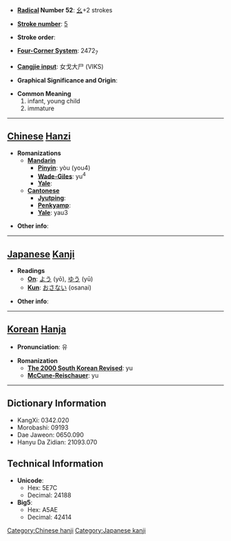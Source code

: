 * '''[[Wiktionary:Chinese radical index| Radical]] Number 52''': [[Wiktionary:Chinese radical index 幺|幺]]+2 strokes

* '''[[Wiktionary:Chinese total strokes index|Stroke number]]''': [[Wiktionary:Chinese total strokes index 5|5]]

* '''Stroke order''': 

* '''[[Wiktionary:Chinese four corner index|Four-Corner System]]''': 2472<sub>7</sub>

* '''[[Wiktionary:Chinese Cangjie index|Cangjie input]]''': 女戈大尸 (VIKS)

* '''Graphical Significance and Origin''': 

* '''Common Meaning'''
*#infant, young child
*# immature


----

== [[Chinese]] [[Hanzi]] ==

* '''Romanizations'''
** '''[[Mandarin]]'''
*** '''[[Pinyin]]''': yòu (you4)
*** '''[[Wade-Giles]]''': yu<sup>4</sup>
*** '''[[Yale]]''': 
** '''[[Cantonese]]'''
*** '''[[Jyutping]]''':
*** '''[[Penkyamp]]''': 
*** '''[[Yale]]''': yau3

* '''Other info''': 

----

== [[Japanese]] [[Kanji]] ==

* '''Readings'''
** '''[[On]]''': [[よう]] (yō), [[ゆう]] (yū)
** '''[[Kun]]''': [[おさない]] (osanai)

* '''Other info''':  

----

== [[Korean]] [[Hanja]] ==

* '''Pronunciation''': 유

* '''Romanization'''
** '''[[The 2000 South Korean Revised Romanization|The 2000 South Korean Revised]]''': yu
** '''[[McCune-Reischauer]]''': yu

----

== Dictionary Information ==

* KangXi: 0342.020
* Morobashi: 09193
* Dae Jaweon: 0650.090
* Hanyu Da Zidian: 21093.070

== Technical Information ==

* '''Unicode''':
** Hex: 5E7C
** Decimal: 24188
* '''Big5''':
** Hex: A5AE
** Decimal: 42414

[[Category:Chinese hanji]]
[[Category:Japanese kanji]]